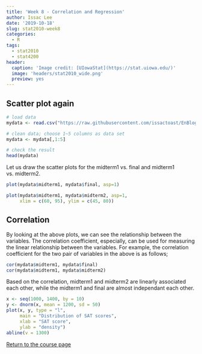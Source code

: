 ```yaml
---
title: 'Week 8 - Correlation and Regression'
author: Issac Lee
date: '2019-10-18'
slug: stat2010-week8
categories:
  - R
tags:
  - stat2010
  - stat4200
header:
  caption: 'Image credit: [UIowaStat](https://stat.uiowa.edu/)'
  image: 'headers/stat2010_wide.png'
  preview: yes
---
```


## Scatter plot again

```r
# load data
mydata <- read.csv("https://raw.githubusercontent.com/issactoast/EnBlog/master/static/files/stat2010/examscore.csv", header = TRUE)

# clean data; choose 1~5 columns as data set
mydata <- mydata[,1:5]

# check the result
head(mydata)
```

Let us draw the scatter plots for the midterm1 vs. final and midterm1 vs. midterm2.

```r
plot(mydata$midterm1, mydata$final, asp=1)
```

```r
plot(mydata$midterm1, mydata$midterm2, asp=1,
     xlim = c(60, 95), ylim = c(45, 80))

```

## Correlation

By looking at the above plots, we can see the relationship between the variables. The correlation coefficient, especially, can be used for measuring the linear relationship between the variables. For example, the correlation coefficient for the two pair of variables in the above is as follows;

```r
cor(mydata$midterm1, mydata$final)
cor(mydata$midterm1, mydata$midterm2)
```

Based on the correlation, midterm1 and midterm2 are linearly associated each other, while the midterm1 and final are almost independant each other.

```r
x <- seq(1000, 1400, by = 10)
y <- dnorm(x, mean = 1200, sd = 50)
plot(x, y, type = "l",
     main = "Distribution of SAT scores",
     xlab = "SAT score",
     ylab = "density")
abline(v = 1300)
```


<a href="https://theissaclee.com/post/stat2010/" target="_self">Return to the course page</a>



